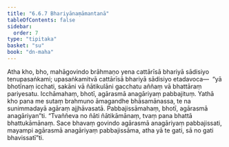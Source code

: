 ```yaml
---
title: "6.6.7 Bhariyānaṃāmantanā"
tableOfContents: false
sidebar:
  order: 7
type: "tipitaka"
basket: "su"
book: "dn-maha"
---
```



<DynamicBreadcrumb />

<Division number="325" book="dn-maha" bookNo="7" page="199">

<Paragraph number="737" book="dn-maha">
Atha kho, bho, mahāgovindo brāhmaṇo yena cattārīsā bhariyā sādisiyo tenupasaṅkami; upasaṅkamitvā cattārīsā bhariyā sādisiyo etadavoca—  “yā bhotīnaṃ icchati, sakāni vā ñātikulāni gacchatu aññaṃ vā bhattāraṃ pariyesatu. Icchāmahaṃ, bhotī, agārasmā anagāriyaṃ pabbajituṃ. Yathā kho pana me sutaṃ brahmuno āmagandhe bhāsamānassa, te na sunimmadayā agāraṃ ajjhāvasatā. Pabbajissāmahaṃ, bhotī, agārasmā anagāriyan”ti. “Tvaññeva no ñāti ñātikāmānaṃ, tvaṃ pana bhattā bhattukāmānaṃ. Sace bhavaṃ govindo agārasmā anagāriyaṃ pabbajissati, mayampi agārasmā anagāriyaṃ pabbajissāma, atha yā te gati, sā no gati bhavissatī”ti.
</Paragraph>
</Division>